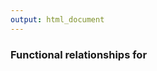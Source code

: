 ```yaml
---
output: html_document
---
```


<h3>Functional relationships for <script type="math/tex">\;X \sim Poisson(\lambda),\;\;\lambda \in [0,\infty), x=0,1,...;</script>
</h3>
$$
\begin{aligned}
f(X=x|\lambda)&=\frac{e^{-\lambda}\lambda^{x}}{x!}\\\\
F(X=x|\lambda)&=\sum_{i=0}^{x}\left(\frac{e^{-\lambda}\lambda^{i}}{i!}\right)\\\\
h(x)&=\frac{\lambda{e}^{-\lambda{t}}}{e^{-\lambda{t}}}=\lambda\\\\\
E[X]&=\lambda\\\\
Var[T]&=\lambda
\end{aligned}
$$
